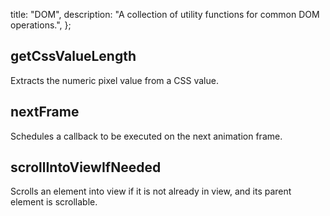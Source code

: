   title: "DOM",
  description: "A collection of utility functions for common DOM operations.",
};

## getCssValueLength

Extracts the numeric pixel value from a CSS value.

<SourceCode file="src/foundations/utils/dom/get-css-value-length.ts" />

## nextFrame

Schedules a callback to be executed on the next animation frame.

<SourceCode file="src/foundations/utils/dom/next-frame.ts" />

## scrollIntoViewIfNeeded

Scrolls an element into view if it is not already in view, and its parent element is scrollable.

<SourceCode file="src/foundations/utils/dom/scroll-into-view-if-needed.ts" />
